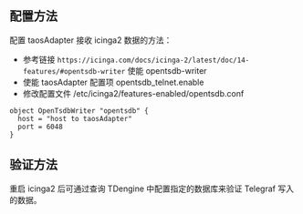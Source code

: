 ## 配置方法

配置 taosAdapter 接收 icinga2 数据的方法：

- 参考链接 `https://icinga.com/docs/icinga-2/latest/doc/14-features/#opentsdb-writer` 使能 opentsdb-writer
- 使能 taosAdapter 配置项 opentsdb_telnet.enable
- 修改配置文件 /etc/icinga2/features-enabled/opentsdb.conf

```
object OpenTsdbWriter "opentsdb" {
  host = "host to taosAdapter"
  port = 6048
}
```

## 验证方法

重启 icinga2 后可通过查询 TDengine 中配置指定的数据库来验证 Telegraf 写入的数据。

